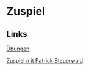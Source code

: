 # Zuspiel




## Links

[Übungen](http://www.volleyball-training.de/material/anforderungsprofil_training_zuspielerin_volleyball_114-131.pdf)

[Zuspiel mit Patrick Steuerwald](http://volleyball.de/uploads/media/vm_05_01_18_21_warm.pdf)